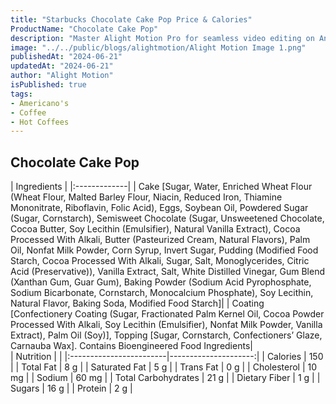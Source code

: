 ```yaml
---
title: "Starbucks Chocolate Cake Pop Price & Calories"
ProductName: "Chocolate Cake Pop" 
description: "Master Alight Motion Pro for seamless video editing on Android, iOS, and Tablets with our ultimate guide, unlocking advanced features and elevating your skills in 2024!"
image: "../../public/blogs/alightmotion/Alight Motion Image 1.png"
publishedAt: "2024-06-21"
updatedAt: "2024-06-21"
author: "Alight Motion"
isPublished: true
tags:
- Americano's
- Coffee
- Hot Coffees   
---
```


 
## Chocolate Cake Pop 
  
<div className="tables-container">
  <div className="table-wrapper">
    | Ingredients  |  
    |:-------------|
    | 
Cake [Sugar, Water, Enriched Wheat Flour (Wheat Flour, Malted Barley Flour, Niacin, Reduced Iron, Thiamine Mononitrate, Riboflavin, Folic Acid), Eggs, Soybean Oil, Powdered Sugar (Sugar, Cornstarch), Semisweet Chocolate (Sugar, Unsweetened Chocolate, Cocoa Butter, Soy Lecithin (Emulsifier), Natural Vanilla Extract), Cocoa Processed With Alkali, Butter (Pasteurized Cream, Natural Flavors), Palm Oil, Nonfat Milk Powder, Corn Syrup, Invert Sugar, Pudding (Modified Food Starch, Cocoa Processed With Alkali, Sugar, Salt, Monoglycerides, Citric Acid (Preservative)), Vanilla Extract, Salt, White Distilled Vinegar, Gum Blend (Xanthan Gum, Guar Gum), Baking Powder (Sodium Acid Pyrophosphate, Sodium Bicarbonate, Cornstarch, Monocalcium Phosphate), Soy Lecithin, Natural Flavor, Baking Soda, Modified Food Starch]|
    | Coating [Confectionery Coating (Sugar, Fractionated Palm Kernel Oil, Cocoa Powder Processed With Alkali, Soy Lecithin (Emulsifier), Nonfat Milk Powder, Vanilla Extract), Palm Oil (Soy)], Topping [Sugar, Cornstarch, Confectioners’ Glaze, Carnauba Wax]. Contains Bioengineered Food Ingredients|
  </div>
  <div className="table-wrapper">
    | Nutrition               |                      |  
    |:------------------------|---------------------:|
    | Calories                | 150                  |
    | Total Fat               | 8 g                  |
    | Saturated Fat           | 5 g                  |
    | Trans Fat               | 0 g                  |
    | Cholesterol             | 10 mg                |
    | Sodium                  | 60 mg                |
    | Total Carbohydrates     | 21 g                 |
    | Dietary Fiber           | 1 g                  |
    | Sugars                  | 16 g                 |
    | Protein                 | 2 g                  |
  </div>
</div>
<style jsx>{`
  .tables-container {
    display: flex;
    flex-direction: row;
    gap: 30px;
  }
  .table-wrapper {
    width: 500px; /* Adjust as needed */
  }
  @media (max-width: 768px) {
    .tables-container {
      flex-direction: column;
      gap: 0px; /* Adjust as needed */
    }
    .table-wrapper {
      width: 100%; /* Adjust as needed */
    }
  }
`}</style>
